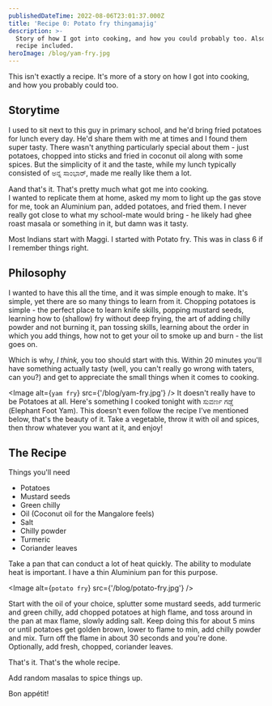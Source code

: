 ---
publishedDateTime: 2022-08-06T23:01:37.000Z
title: 'Recipe 0: Potato fry thingamajig'
description: >-
  Story of how I got into cooking, and how you could probably too. Also has a
  recipe included.
heroImage: /blog/yam-fry.jpg
---

This isn't exactly a recipe. It's more of a story on how I got into cooking, and how you probably could too.

## Storytime

I used to sit next to this guy in primary school, and he'd bring fried potatoes for lunch every day. He'd share them with me at times and I found them super tasty. There wasn't anything particularly special about them - just potatoes, chopped into sticks and fried in coconut oil along with some spices. But the simplicity of it and the taste, while my lunch typically consisted of ಅನ್ನ ಸಾಂಭಾರ್, made me really like them a lot.

Aand that's it. That's pretty much what got me into cooking.  
I wanted to replicate them at home, asked my mom to light up the gas stove for me, took an Aluminium pan, added potatoes, and fried them. I never really got close to what my school-mate would bring - he likely had ghee roast masala or something in it, but damn was it tasty.

Most Indians start with Maggi. I started with Potato fry. This was in class 6 if I remember things right.

## Philosophy

I wanted to have this all the time, and it was simple enough to make. It's simple, yet there are so many things to learn from it. Chopping potatoes is simple - the perfect place to learn knife skills, popping mustard seeds, learning how to (shallow) fry without deep frying, the art of adding chilly powder and not burning it, pan tossing skills, learning about the order in which you add things, how not to get your oil to smoke up and burn - the list goes on.

Which is why, _I think,_ you too should start with this. Within 20 minutes you'll have something actually tasty (well, you can't really go wrong with taters, can you?) and get to appreciate the small things when it comes to cooking.

<Image alt={`yam fry`} src={'/blog/yam-fry.jpg'} />
It doesn't really have to be Potatoes at all. Here's something I cooked tonight with
ಸುವರ್ಣ ಗಡ್ಡೆ (Elephant Foot Yam). This doesn't even follow the recipe I've mentioned
below, that's the beauty of it. Take a vegetable, throw it with oil and spices, then
throw whatever you want at it, and enjoy!

## The Recipe

Things you'll need

- Potatoes
- Mustard seeds
- Green chilly
- Oil (Coconut oil for the Mangalore feels)
- Salt
- Chilly powder
- Turmeric
- Coriander leaves

Take a pan that can conduct a lot of heat quickly. The ability to modulate heat is important. I have a thin Aluminium pan for this purpose.

<Image alt={`potato fry`} src={'/blog/potato-fry.jpg'} />

Start with the oil of your choice, splutter some mustard seeds, add turmeric and green chilly, add chopped potatoes at high flame, and toss around in the pan at max flame, slowly adding salt. Keep doing this for about 5 mins or until potatoes get golden brown, lower to flame to min, add chilly powder and mix. Turn off the flame in about 30 seconds and you're done. Optionally, add fresh, chopped, coriander leaves.

That's it. That's the whole recipe.

Add random masalas to spice things up.

Bon appétit!
